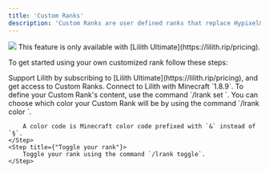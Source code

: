 ```yaml
---
title: 'Custom Ranks'
description: 'Custom Ranks are user defined ranks that replace Hypixel&apos;s default ranks.'
---
```


<img src="/images/custom-ranks.gif" />

<Note>
    This feature is only available with [Lilith Ultimate](https://lilith.rip/pricing).
</Note>

To get started using your own customized rank follow these steps:

<Steps>
    <Step title={"Support Lilith"}>
        Support Lilith by subscribing to [Lilith Ultimate](https://lilith.rip/pricing), and get access to Custom Ranks.
    </Step>
    <Step title={"Connect to Lilith"}>
        Connect to Lilith with Minecraft `1.8.9`.
    </Step>
    <Step title={"Define your Custom Rank"}>
        To define your Custom Rank's content, use the command `/lrank set <content>`.
    </Step>
    <Step title={"Choose your color"}>
        You can choose which color your Custom Rank will be by using the command `/lrank color <color code>`.

        A color code is Minecraft color code prefixed with `&` instead of `§`.
    </Step>
    <Step title={"Toggle your rank"}>
        Toggle your rank using the command `/lrank toggle`.
    </Step>
</Steps>